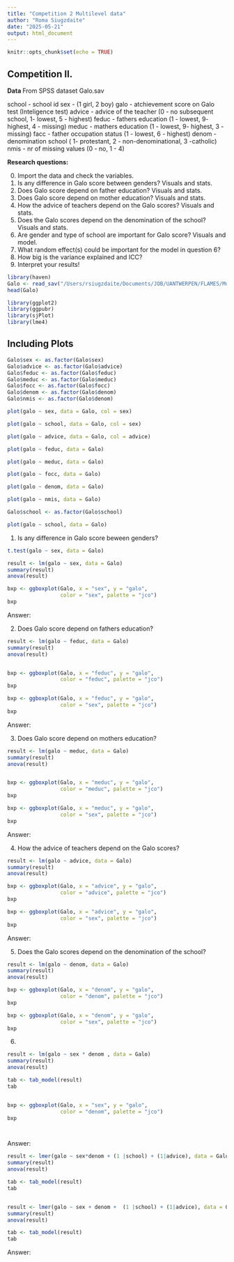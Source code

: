 ```yaml
---
title: "Competition 2 Multilevel data"
author: "Roma Siugzdaite"
date: "2025-05-21"
output: html_document
---
```


```r
knitr::opts_chunk$set(echo = TRUE)
```

## Competition II.

**Data **
From SPSS dataset Galo.sav

school - school id
sex - (1 girl, 2 boy)
galo - atchievement score on Galo test (Inteligence test)
advice - advice of the teacher (0 - no subsequent school, 1- lowest, 5 - highest)
feduc - fathers education (1 - lowest, 9- highest, 4 - missing)
meduc - mathers education (1 - lowest, 9- highest, 3 - missing)
facc - father occupation status (1 - lowest, 6 - highest)
denom - denomination school ( 1- protestant, 2 - non-denominational, 3 -catholic)
nmis - nr of missing values (0 - no, 1 - 4)



**Research questions:**

0. Import the data and check the variables.
1. Is any difference in Galo score between genders? Visuals and stats.
2. Does Galo score depend on father education? Visuals and stats.
3. Does Galo score depend on mother education? Visuals and stats.
4. How the advice of teachers depend on the Galo scores? Visuals and stats.
5. Does the Galo scores depend on the denomination of the school? Visuals and stats.
6. Are gender and type of school are important for Galo score? Visuals and model.
7. What random effect(s) could be important for the model in question 6?
8. How big is the variance explained and ICC? 
9. Interpret your results!


```r

library(haven)
Galo <- read_sav("/Users/rsiugzdaite/Documents/JOB/UANTWERPEN/FLAMES/Multilevel/Data/Competition/Galo.sav")
head(Galo)

library(ggplot2)
library(ggpubr)
library(sjPlot)
library(lme4)

```

## Including Plots

```r

Galo$sex <- as.factor(Galo$sex)
Galo$advice <- as.factor(Galo$advice)
Galo$feduc <- as.factor(Galo$feduc)
Galo$meduc <- as.factor(Galo$meduc)
Galo$focc <- as.factor(Galo$focc)
Galo$denom <- as.factor(Galo$denom)
Galo$nmis <- as.factor(Galo$denom)

plot(galo ~ sex, data = Galo, col = sex)

plot(galo ~ school, data = Galo, col = sex)

plot(galo ~ advice, data = Galo, col = advice)

plot(galo ~ feduc, data = Galo)

plot(galo ~ meduc, data = Galo)

plot(galo ~ focc, data = Galo)

plot(galo ~ denom, data = Galo)

plot(galo ~ nmis, data = Galo)

Galo$school <- as.factor(Galo$school)

plot(galo ~ school, data = Galo)

```

1. Is any difference in Galo score beween genders?

```r

t.test(galo ~ sex, data = Galo)

result <- lm(galo ~ sex, data = Galo)
summary(result)
anova(result)

bxp <- ggboxplot(Galo, x = "sex", y = "galo",
                 color = "sex", palette = "jco")
bxp


```
Answer: 


2. Does Galo score depend on fathers education? 

```r

result <- lm(galo ~ feduc, data = Galo)
summary(result)
anova(result)


bxp <- ggboxplot(Galo, x = "feduc", y = "galo",
                 color = "feduc", palette = "jco")
bxp

bxp <- ggboxplot(Galo, x = "feduc", y = "galo",
                 color = "sex", palette = "jco")
bxp

```

Answer: 



3. Does Galo score depend on mothers education? 


```r

result <- lm(galo ~ meduc, data = Galo)
summary(result)
anova(result)


bxp <- ggboxplot(Galo, x = "meduc", y = "galo",
                 color = "meduc", palette = "jco")
bxp

bxp <- ggboxplot(Galo, x = "meduc", y = "galo",
                 color = "sex", palette = "jco")
bxp

```

Answer:


4. How the advice of teachers depend on the Galo scores?


```r

result <- lm(galo ~ advice, data = Galo)
summary(result)
anova(result)

bxp <- ggboxplot(Galo, x = "advice", y = "galo",
                 color = "advice", palette = "jco")
bxp

bxp <- ggboxplot(Galo, x = "advice", y = "galo",
                 color = "sex", palette = "jco")
bxp
```

Answer:


5. Does the Galo scores depend on the denomination of the school?

```r

result <- lm(galo ~ denom, data = Galo)
summary(result)
anova(result)

bxp <- ggboxplot(Galo, x = "denom", y = "galo",
                 color = "denom", palette = "jco")
bxp

bxp <- ggboxplot(Galo, x = "denom", y = "galo",
                 color = "sex", palette = "jco")
bxp
```

6. 

```r

result <- lm(galo ~ sex * denom , data = Galo)
summary(result)
anova(result)

tab <- tab_model(result)
tab


bxp <- ggboxplot(Galo, x = "sex", y = "galo",
                 color = "denom", palette = "jco")
bxp




```

Answer:


```r
result <- lmer(galo ~ sex*denom + (1 |school) + (1|advice), data = Galo)
summary(result)
anova(result)

tab <- tab_model(result)
tab


result <- lmer(galo ~ sex + denom +  (1 |school) + (1|advice), data = Galo)
summary(result)
anova(result)

tab <- tab_model(result)
tab

```


Answer:

